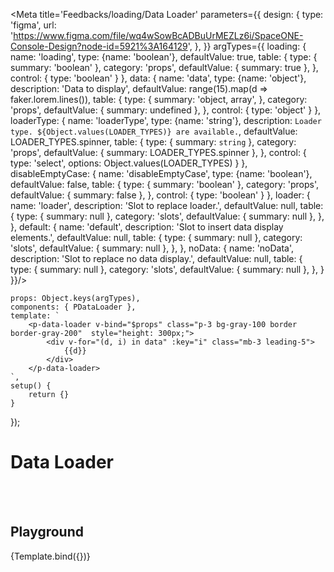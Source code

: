 

<Meta title='Feedbacks/loading/Data Loader' parameters={{
    design: {
        type: 'figma',
        url: 'https://www.figma.com/file/wq4wSowBcADBuUrMEZLz6i/SpaceONE-Console-Design?node-id=5921%3A164129',
    },
}} argTypes={{
    loading: {
        name: 'loading',
        type: {name: 'boolean'},
        defaultValue: true,
        table: {
            type: {
                summary: 'boolean'
            },
            category: 'props',
            defaultValue: {
                summary: true
            },
        },
        control: {
            type: 'boolean'
        }
    },
    data: {
        name: 'data',
        type: {name: 'object'},
        description: 'Data to display',
        defaultValue: range(15).map(d => faker.lorem.lines()),
        table: {
            type: {
                summary: 'object, array',
            },
            category: 'props',
            defaultValue: {
                summary: undefined
            },
        },
        control: {
            type: 'object'
        }
    },
    loaderType: {
        name: 'loaderType',
        type: {name: 'string'},
        description: `Loader type. ${Object.values(LOADER_TYPES)} are available.`,
        defaultValue: LOADER_TYPES.spinner,
        table: {
            type: {
                summary: `string`
            },
            category: 'props',
            defaultValue: {
                summary: LOADER_TYPES.spinner
            },
        },
        control: {
            type: 'select',
            options: Object.values(LOADER_TYPES)
        }
    },
    disableEmptyCase: {
        name: 'disableEmptyCase',
        type: {name: 'boolean'},
        defaultValue: false,
        table: {
            type: {
                summary: 'boolean'
            },
            category: 'props',
            defaultValue: {
                summary: false
            },
        },
        control: {
            type: 'boolean'
        }
    },
    loader: {
        name: 'loader',
        description: 'Slot to replace loader.',
        defaultValue: null,
        table: {
            type: {
                summary: null
            },
            category: 'slots',
            defaultValue: {
                summary: null
            },
        },
    },
    default: {
        name: 'default',
        description: 'Slot to insert data display elements.',
        defaultValue: null,
        table: {
            type: {
                summary: null
            },
            category: 'slots',
            defaultValue: {
                summary: null
            },
        },
    },
    noData: {
        name: 'noData',
        description: 'Slot to replace no data display.',
        defaultValue: null,
        table: {
            type: {
                summary: null
            },
            category: 'slots',
            defaultValue: {
                summary: null
            },
        },
    }
}}/>


    props: Object.keys(argTypes),
    components: { PDataLoader },
    template: `
        <p-data-loader v-bind="$props" class="p-3 bg-gray-100 border border-gray-200"  style="height: 300px;">
            <div v-for="(d, i) in data" :key="i" class="mb-3 leading-5">
                {{d}}
            </div>
        </p-data-loader>
    `,
    setup() {
        return {}
    }
});


# Data Loader
<br/>
<br/>

## Playground

<Canvas>
    <Story name="playground">
        {Template.bind({})}
    </Story>
</Canvas>

<ArgsTable story="playground"/>

